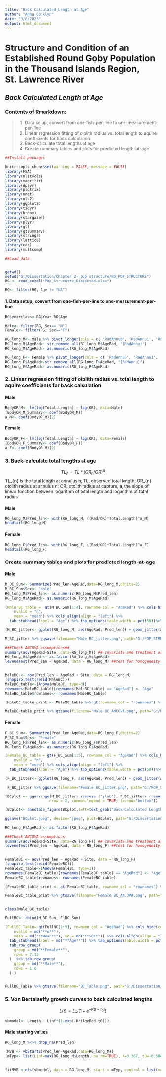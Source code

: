 ```yaml
---
title: "Back Calculated Length at Age"
author: "Anna Conklyn"
date: "3/8/2023"
output: html_document
---
```


# **Structure and Condition of an Established Round Goby Population in the Thousand Islands Region, St. Lawrence River**
## *Back Calculated Length at Age*

### Contents of Rmarkdown:
  > 1. Data setup, convert from one-fish-per-line to one-measurement-per-line
  > 2. Linear regression fitting of otolith radius vs. total length to aquire coefficients for back calculation
  > 3. Back-calculate total lengths at age
  > 4. Create summary tables and plots for predicted length-at-age
  
```r
##Install packages

knitr::opts_chunk$set(warning = FALSE, message = FALSE) 
library(FSA)
library(nlstools)
library(magrittr)
library(dplyr)
library(plotrix)
library(nnet)
library(nls2)
library(ggplot2)
library(tidyr)
library(broom)
library(stargazer)
library(plyr)
library(gt)
library(gtsummary)
library(stringr)
library(lattice)
library(car)
library(multcomp)
```


```r
##Load data


getwd()
setwd("G:/Dissertation/Chapter 2- pop structure/RG_POP_STRUCTURE")
RG <- read_excel("Pop_Strucutre_Dissected.xlsx")

RG<- filter(RG, Age != "NA")
```



#### 1. Data setup, convert from one-fish-per-line to one-measurement-per-line

```r
RG$yearclass<-RG$Year-RG$Age

Male<- filter(RG, Sex== "M")
Female<- filter(RG, Sex=="F")
```


```r
RG_long_M<- Male %>% pivot_longer(cols = c( 'RadAnnu0', 'RadAnnu1', 'RadAnnu2', 'RadAnnu3', 'RadAnnu4', 'RadAnnu5'), names_to = "AgeRad", values_to = "Rad")
RG_long_M$AgeRad<- str_remove_all(RG_long_M$AgeRad, "[RadAnnu]")
RG_long_M$AgeRad<- as.numeric(RG_long_M$AgeRad)

RG_long_F<- Female %>% pivot_longer(cols = c( 'RadAnnu0', 'RadAnnu1', 'RadAnnu2', 'RadAnnu3', 'RadAnnu4', 'RadAnnu5'), names_to = "AgeRad", values_to = "Rad")
RG_long_F$AgeRad<-str_remove_all(RG_long_F$AgeRad, "[RadAnnu]")
RG_long_F$AgeRad<- as.numeric(RG_long_F$AgeRad)
```

### 2. Linear regression fitting of otolith radius vs. total length to aquire coefficients for back calculation

#### Male
```r
BodyOR_M<- lm(log(Total.Length) ~ log(OR), data=Male) 
(BodyOR_M_Summary<- coef(BodyOR_M))
a_M<- coef(BodyOR_M)[2]
```

#### Female
```r
BodyOR_F<- lm(log(Total.Length) ~ log(OR), data=Female) 
(BodyOR_F_Summary<- coef(BodyOR_F))
a_F<- coef(BodyOR_M)[2]


```

### 3. Back-calculate total lengths at age

$$ TL_{n} = TL * (OR_{n}/OR)^a $$
TL_{n} is the total length at annulus n; TL, observed total length; OR_{n} otolith radius at annulus n; OR, otolith radius at capture; a, the slope of linear function between logarithm of total length and logarithm of total radius 

#### Male
```r
RG_long_M$Pred_len<- with(RG_long_M, ((Rad/OR)*Total.Length)^a_M)
headtail(RG_long_M)
```

#### Female
```r
RG_long_F$Pred_len<- with(RG_long_F, ((Rad/OR)*Total.Length)^a_F)
headtail(RG_long_F)
```

### Create summary tables and plots for predicted length-at-age

#### Male
```r
M_BC_Sum<- Summarize(Pred_len~AgeRad,data=RG_long_M,digits=2)
M_BC_Sum$Sex<- "Male"
RG_long_M$Pred_len<- as.numeric(RG_long_M$Pred_len)
RG_long_M$AgeRad<- as.numeric(RG_long_M$AgeRad)

(Male_BC_table =  gt(M_BC_Sum[1:4], rowname_col = "AgeRad") %>% cols_hide(columns="n") %>% tab_header(title="Male") %>% cols_label(
    nvalid = "n",
    mean = "mean") %>% cols_align(align = "left") %>%
  tab_stubhead(label = "Age") %>% tab_options(table.width = pct(50))%>% cols_width(everything() ~ px(100)))

(M_BC_jitter<- ggplot(RG_long_M, aes(AgeRad, Pred_len)) + geom_jitter(aes(colour=Site)) + facet_wrap(vars(Age)) + ylim (0,300) + xlim(0,5) + ylab ("Back-Calculated Length (mm)") + xlab ("Age (Jittered)") + labs(title = "Male") + theme_classic () + scale_color_manual(values = c("Rose" = "black", "Cobb" = "grey")) +  theme(plot.margin = margin(t=0.1, l=0.1, r=0.1, b=0.1, unit = "cm"), text = element_text(size = 15), legend.position = "bottom"))

M_BC_jitter %>% ggsave(filename="Male BC_jitter.png", path="G:/POP_STRUCTURE_PUB/Figures", dpi="retina", width = 7.48031, height = 5)

```


```r
###Check ANCOVA assumptions## 
summary(aov(AgeRad~Site, data=RG_long_M)) ## covariate and treatment are independent##
RG_long_M$AgeRad <- as.factor(RG_long_M$AgeRad) 
leveneTest(Pred_len ~ AgeRad, data = RG_long_M) ##test for homogeneity of variance among sites

 
MaleBC <- aov(Pred_len ~ AgeRad + Site, data = RG_long_M)
(shapiro.test(resid(MaleBC)))
MaleBC_table<-(Anova(MaleBC, type=3))
rownames(MaleBC_table)[rownames(MaleBC_table) == "AgeRad"] <- "Age"
MaleBC_table$rownames<- rownames(MaleBC_table)

(MaleBC_table_print <- MaleBC_table %>% gt(rowname_col = "rownames") %>% fmt_number(columns = c("Sum Sq" , "F value"),  decimals = 2)  %>% tab_header( title = md("**Male**")))

MaleBC_table_print %>% gtsave(filename="Male BC_ANCOVA.png", path="G:/POP_STRUCTURE_PUB/Figures")
```


#### Female
```r
F_BC_Sum<- Summarize(Pred_len~AgeRad,data=RG_long_F,digits=2)
F_BC_Sum$Sex<- "Female"
RG_long_F$Pred_len<- as.numeric(RG_long_F$Pred_len)
RG_long_F$AgeRad<- as.numeric(RG_long_F$AgeRad)

(Female_BC_table = gt(F_BC_Sum[1:5], rowname_col = "AgeRad") %>% cols_hide(columns="n") %>% tab_header(title="Female") %>% cols_label(
    nvalid = "n",
    mean = "mean") %>% cols_align(align = "left") %>%
  tab_stubhead(label = "Age") %>% tab_options(table.width = pct(50))%>% cols_width(everything() ~ px(100)))

(F_BC_jitter<- ggplot(RG_long_F, aes(AgeRad, Pred_len)) + geom_jitter(aes(colour=Site)) + facet_wrap(vars(Age)) + ylim (0,300) + xlim(0,5) + ylab ("Back-Calculated Length (mm)") + xlab ("Age (Jittered)") + labs(title = "Female") + theme_classic () + scale_color_manual(values = c("Rose" = "black", "Cobb" = "grey")) +  theme(plot.margin = margin(t=0.1, l=0.1, r=0.1, b=0.1, unit = "cm"), text = element_text(size = 15), legend.position = "bottom"))

 F_BC_jitter %>% ggsave(filename="Female BC_jitter.png", path="G:/POP_STRUCTURE_PUB/Figures")

```

```r
(BCplot <- ggarrange(M_BC_jitter+ rremove ("ylab"), F_BC_jitter+ rremove ("ylab"),
                    nrow = 2, common.legend = TRUE, legend="bottom"))

(BCplot<- annotate_figure(BCplot,left=text_grob("Back-Calculated Length (mm)", rot = 90, size = 15)))

ggsave("BCplot.jpeg", device="jpeg", plot=BCplot, path="G:/Dissertation/Chapter 2- pop structure/RG_POP_STRUCTURE/Figures", dpi="retina", width = 7.48031, height = 9)
```




```r
RG_long_F$AgeRad <- as.factor(RG_long_F$AgeRad) 

###Check ANCOVA assumptions
summary(aov(AgeRad~Site, data=RG_long_F)) ## covariate and treatment are independent
leveneTest(Pred_len ~ AgeRad, data = RG_long_F) ##test for homogeneity of variance among sites

 
FemaleBC <- aov(Pred_len ~ AgeRad + Site, data = RG_long_F)
(shapiro.test(resid(FemaleBC)))
FemaleBC_table<-(Anova(FemaleBC, type=3))
rownames(FemaleBC_table)[rownames(FemaleBC_table) == "AgeRad"] <- "Age"
FemaleBC_table$rownames<- rownames(FemaleBC_table)

(FemaleBC_table_print <- gt(FemaleBC_table, rowname_col = "rownames") %>% fmt_number(columns = c("Sum Sq" , "F value"),  decimals = 2) %>% tab_header( title = md("**Female**")))

FemaleBC_table_print %>% gtsave(filename="Female BC_ANCOVA.png", path="G:/POP_STRUCTURE_PUB/Figures")
 
```



```r
class(Male_BC_table)

FullBC<- rbind(M_BC_Sum, F_BC_Sum)

(FullBC_Table= gt(FullBC[1:5], rowname_col = "AgeRad") %>% cols_hide(columns="n") %>% tab_header(title= md("**Mean back-calculated length-at-age**")) %>% cols_label(
    nvalid = md("**n**"),
    mean = md("**Mean**"), sd = md("**SD**")) %>% cols_align(align = "left") %>%
  tab_stubhead(label = md("**Age**")) %>% tab_options(table.width = pct(50)) %>% cols_width(everything() ~ px(100)) %>%
  tab_row_group(
    group = md("**Female**"),
    rows = 7:12
  )  %>% tab_row_group(
    group = md("**Male**"),
    rows = 1:6
  ) )

 
FullBC_Table %>% gtsave(filename="BC_Table.png", path="G:/Dissertation/Chapter 2- pop structure/RG_POP_STRUCTURE/Figures")
```




### 5. Von Bertalanffy growth curves to back calculated lengths

$$ L(t) = L_{\infty} (1-e^{-K(t-t_{0})})   $$


```r
vbmodel<- Length ~ Linf*(1-exp(-K*(AgeRad-t0)))
```


#### Male starting values

```r
RG_long_M %<>% drop_na(Pred_len)

(MVB <- vbStarts(Pred_len~AgeRad,data=RG_long_M))
(mTyp<- list(Linf=max(RG_long_M$Length, na.rm=TRUE), K=0.367, t0=-0.504))

           
fitMVB <-nls(vbmodel, data = RG_long_M, start = mTyp, control = list(maxiter = 10000))


```






